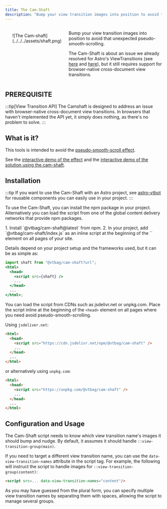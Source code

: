 ```yaml
---
title: The Cam-Shaft
description: "Bump your view transition images into position to avoid that unexpected pseudo-smooth-scrolling."
---
```


<div style="display:flex">
<div id="logo" style="flex:1; margin: 3ex">
![The Cam-shaft](../../../assets/shaft.png)
</div><div style="flex:3">

Bump your view transition images into position to avoid that unexpected pseudo-smooth-scrolling.

The Cam-Shaft is about an issue we already resolved for Astro's ViewTransitions (see [here](https://events-3bg.pages.dev/jotter/starlight/inner-workings/transitions/#the-pseudo-scrolling-main-area) and [here](https://events-3bg.pages.dev/library/PageOffset/)), but it still requires support for browser-native cross-document view transitions.

</div>
</div>
<style>{`
  #logo img {
    view-transition-name: logo;
    mask-image: radial-gradient(
        ellipse at center,
        white 35%,
        transparent 71%
      );
  }
`}</style>


## PREREQUISITE

:::tip[View Transition API]
The Camshaft is designed to address an issue with browser-native cross-document view transitions. In browsers that haven't implemented the API yet, it simply does nothing, as there's no problem to solve.
:::


## What is it?

This tools is intended to avoid the [pseudo-smooth-scroll effect](/tips/pseudo-smooth-scrolling/).

See the [interactive demo of the effect](/shaft-demo/1/) and the [interactive demo of the solution using the cam-shaft](/shaft-demo2/1/).


## Installation
:::tip
If you want to use the Cam-Shaft with an Astro project, see [astro-vtbot](https://events-3bg.pages.dev/library/CamShaft/) for reusable components you can easily use in your project.
:::

To use the Cam-Shaft, you can install the npm package in your project. Alternatively you can load the script from one of the global content delivery networks that provide npm packages.


<Tabs>
  <TabItem label="Using the npm package" icon="seti:npm">
    <Steps>
1. Install `@vtbag/cam-shaft@latest` from npm.
2. In your project, add `@vtbag/cam-shaft/index.js` as an inline script at the beginning of the `<head>` element on all pages of your site.
</Steps>

Details depend on your project setup and the frameworks used, but it can be as simple as:

```jsx
import shaft from "@vtbag/cam-shaft?url";
<html>
  <head>
    <script src={shaft} />
    ...
  </head>
  ...
</html>;
```
  </TabItem>
  <TabItem label="Loading the script from a CDN" icon="cloudflare">

You can load the script from CDNs such as jsdelivr.net or unpkg.com. Place the script inline at the beginning of the `<head>` element on all pages where you need avoid pseudo-smooth-scrolling.

Using `jsdeliver.net`:

```html
<html>
  <head>
    <script src="https://cdn.jsdelivr.net/npm/@vtbag/cam-shaft" />
    ...
  </head>
  ...
</html>
```

or alternatively using `unpkg.com`:

```html
<html>
  <head>
    <script src="https://unpkg.com/@vtbag/cam-shaft" />
    ...
  </head>
  ...
</html>
```
  </TabItem>
</Tabs>

## Configuration and Usage


The Cam-Shaft script needs to know which view transition name's images it should bump and nudge. By default, it assumes it should handle `::view-transition-group(main)`.

If you need to target a different view transition name, you can use the `data-view-transition-names` attribute in the script tag. For example, the following will instruct the script to handle images for `::view-transition-group(content)`:

```html
<script src=... data-view-transition-names="content"/>
```

As you may have guessed from the plural form, you can specify multiple view transition names by separating them with spaces, allowing the script to manage several groups.

